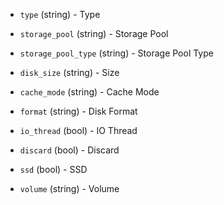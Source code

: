 <!-- Code generated from the comments of the diskConfig struct in builder/proxmox/common/config.go; DO NOT EDIT MANUALLY -->

- `type` (string) - Type

- `storage_pool` (string) - Storage Pool

- `storage_pool_type` (string) - Storage Pool Type

- `disk_size` (string) - Size

- `cache_mode` (string) - Cache Mode

- `format` (string) - Disk Format

- `io_thread` (bool) - IO Thread

- `discard` (bool) - Discard

- `ssd` (bool) - SSD

- `volume` (string) - Volume

<!-- End of code generated from the comments of the diskConfig struct in builder/proxmox/common/config.go; -->
